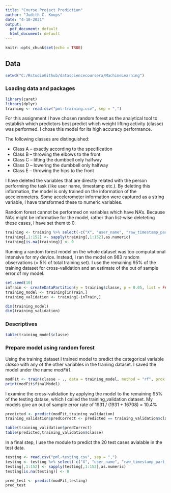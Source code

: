 ```yaml
---
title: "Course Project Prediction"
author: "Judith C. Koops"
date: "4-10-2021"
output:
  pdf_document: default
  html_document: default
---
```


```r
knitr::opts_chunk$set(echo = TRUE)
```

## Data 

```r
setwd("C:/RstudioGithub/datasciencecoursera/MachineLearning")
```
### Loading data and packages
```r
library(caret)
library(dplyr)
training <- read.csv("pml-training.csv", sep = ",")
```
For this assignment I have chosen random forest as the analytical tool to establish which predictors best predict which weight lifting activity (classe) was performed. I chose this model for its high accuracy performance.

The following classes are distinguished:

* Class A -- exactly according to the specification
* Class B -- throwing the elbows to the front
* Class C -- lifting the dumbbell only halfway
* Class D -- lowering the dumbbell only halfway
* Class E -- throwing the hips to the front

I have deleted the variables that are directly related with the person performing the task (like user name, timestamp etc.). By deleting this information, the model is only trained on the information of the accelerometers. Some accelerometer information were captured as a string variable, I have transformed these to numeric variables.

Random forest cannot be performed on variables which have NA's. Because NA's might be informative for the model, rather than list-wise deleteting these cases, I have set them to 0. 


```r
training <- training %>% select(-c("X", "user_name", "raw_timestamp_part_1", "raw_timestamp_part_2", "cvtd_timestamp", "new_window", "num_window"))
training[,1:152] <- sapply(training[,1:152],as.numeric)
training[is.na(training)] <- 0
```

Running a random forest model on the whole dataset was too computational intensive for my device. Instead, I ran the model on 983 random observations (= 5% of total training set). I use the remaining 95% of the training dataset for cross-validation and an estimate of the out of sample error of my model.

```r
set.seed(10)
inTrain <- createDataPartition(y = training$classe, p = 0.05, list = FALSE)
training_model <- training[inTrain,]
training_validation <- training[-inTrain,]

dim(training_model)
dim(training_validation)
```

### Descriptives
```r
table(training_model$classe)
```
### Prepare model using random forest
Using the training dataset I trained model to predict the categorical variable *classe* with any of the other variables in the training dataset. I saved the model under the name *modFit1*. 

```r
modFit <- train(classe ~ ., data = training_model, method = "rf", prox = TRUE)
print(modFit$finalModel)
```

I examine the cross-validation by applying the model to the remaining 95% of the testing datase, which I called the training_validation dataset. My models give an out of sample error rate of 1931 / (1931 + 16708) = 10.4%

```r
predicted <- predict(modFit,training_validation)
training_validation$predCorrect <- predicted == training_validation$classe

table(training_validation$predCorrect)
table(predicted,training_validation$classe)
```

In a final step, I use the module to predict the 20 test cases avialable in the test data.

```r
testing <- read.csv("pml-testing.csv", sep = ",")
testing <- testing %>% select(-c("X", "user_name", "raw_timestamp_part_1", "raw_timestamp_part_2", "cvtd_timestamp", "new_window", "num_window"))
testing[,1:152] <- sapply(testing[,1:152],as.numeric)
testing[is.na(testing)] <- 0

pred_test <- predict(modFit,testing)
pred_test
```